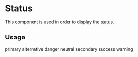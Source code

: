 <!--- Status.stories.mdx --->


<Meta title="components/Status" />

# Status

This component is used in order to display the status.

## Usage

<Canvas>
  <Story name="base">
    <Flex>
      <Status variant="primary" />
      <Typography>primary</Typography>
    </Flex>
    <Flex>
      <Status variant="alternative" />
      <Typography>alternative</Typography>
    </Flex>
    <Flex>
      <Status variant="danger" />
      <Typography>danger</Typography>
    </Flex>
    <Flex>
      <Status variant="neutral" />
      <Typography>neutral</Typography>
    </Flex>
    <Flex>
      <Status variant="secondary" />
      <Typography>secondary</Typography>
    </Flex>
    <Flex>
      <Status variant="success" />
      <Typography>success</Typography>
    </Flex>
    <Flex>
      <Status variant="warning" />
      <Typography>warning</Typography>
    </Flex>
  </Story>
</Canvas>
